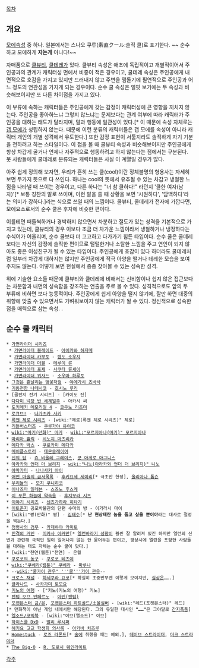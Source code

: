 [[목차]]

== 개요 ==
[[모에속성]] 중 하나. 일본에서는 스나오 쿠루(素直クール:솔직 쿨)로 표기한다.
~~ 순수하고 모에하게 '''자는게''' 아니다!~~

자매품으로 [[쿨뷰티]], [[쿨데레]]가 있다. 쿨뷰티 속성은 애초에 독립적이고 개별적이어서 주인공과의 관계가 캐릭터성 면에서 비중이 적은 경우이고, 쿨데레 속성은 주인공에게 내면적으로 호감을 가지고 있지만 드러내지 않고 주변을 맴돌기에 필연적으로 주인공과 어느 정도의 연관성을 가지게 되는 경우이다. 순수 쿨 속성은 얼핏 보기에는 두 속성과 비슷해보이지만 또 다른 차이점을 가지고 있다.

이 부류에 속하는 캐릭터들은 주인공에게 갖는 감정이 캐릭터성에 큰 영향을 끼치지 않는다. 주인공을 좋아하느냐 그렇지 않느냐는 문제보다는 관계 여부에 따라 캐릭터가 주인공을 대하는 태도가 달라지며, 말과 행동에 일관성이 있다.[* 이 때문에 속성 자체로는 [[갭 모에]]가 성립하지 않는다. 때문에 이런 분류의 캐릭터들은 갭 모에를 속성이 아니라 캐릭터 개인의 개별 성격에서 유도한다.] 또한 감정 표현이 서툴지라도 솔직하게 자기 기분을 전하려고 하는 스타일이다. 이 점을 볼 때 쿨뷰티 속성과 비슷해보이지만 주인공에게 항상 차갑게 굴거나 언제나 자주적으로 행동하려고 하지 않는다는 점에서는 구분된다. 뭇 사람들에게 쿨데레로 분류되는 캐릭터들은 사실 이 계열일 경우가 많다.

아주 쉽게 정의해 보자면, 우리가 흔히 쓰는 쿨(cool)이란 정체불명의 형용사는 자세히 보면 두가지 뜻으로 다 쓰인다. 하나는 cool의 뜻에서 유추될 수 있는 차갑고 냉철한 느낌을 나타낼 때 쓰이는 경우이고, 다른 하나는 "너 참 쿨하다!" 라던지 '쿨한 여자(남자)'[* 보통 칭찬의 말로 쓰이며, 이런 말을 쓸 때 상황을 보면 '시원하다', '담백하다'라는 의미가 강하다.]라는 식으로 쓰일 때의 느낌이다. 쿨뷰티, 쿨데레가 전자에 가깝다면, 모에요소로서의 순수 쿨은 후자에 비슷한 편이다.

이를테면 떠들썩하거나 경박하지 않으면서 차분하고 절도가 있는 성격을 기본적으로 가지고 있는데, 쿨뷰티의 경우 이보다 조금 더 차가운 느낌이라서 냉철하거나 냉정하다는 수식어가 어울리며, 순수 쿨보다 더 고고하고 다가가기 힘든 타입이다. 순수 쿨은 쿨데레보다는 자신의 감정에 솔직한 편이므로 털털한거나 소탈한 느낌을 주고 연인이 되지 않아도 좋은 이성친구가 될 수 있는 타입이다. 주인공에게 호감이 있다 하더라도 쿨데레처럼 일부러 차갑게 대하지는 않지만 주인공에게 적극 아양을 떨거나 데레한 모습을 보여주지도 않는다. 어떻게 보면 현실에서 종종 찾아볼 수 있는 성숙한 성격.

위에 기술한 요소들 때문에 쿨뷰티와 쿨데레에 비해서는 신비함이나 쉽지 않은 접근보다는 차분함과 내면의 성숙함을 강조하는 연출을 주로 볼 수 있다. 성격적으로도 앞의 두 부류에 비하면 보다 능동적이다. 주인공에게 쉽게 아양을 떨지 않기에, 잘만 하면 대중의 취향에 맞출 수 있으면서도 가벼워보이지 않는 캐릭터가 될 수 있다. 정신적으로 성숙한 점을 매력으로 삼는 속성.
.
== 순수 쿨 캐릭터 ==
 * [[가면라이더 시리즈]]
  * [[가면라이더 블레이드]] - [[아이카와 하지메]]
  * [[가면라이더 카부토]] - [[텐도 소우지]]
  * [[가면라이더 더블]] - [[테루이 류]]
  * [[가면라이더 포제]] - [[사쿠타 류세이]]
  * [[가면라이더 위자드]] - [[소우마 하루토]]
 * [[그것은 흩날리는 벚꽃처럼]] - [[야에가시 츠바사]]
 * [[기동전함 나데시코]] - [[호시노 루리]]
 * [골판지 전기 시리즈] - [카이도 진]
 * [[다다미 넉장 반 세계일주]] - 아카시 씨
 * [[도키메키 메모리얼 4]] - [[쿄우노 리즈미]]
 * [[로큐브!]] - [[나가츠카 사키]]
 * [[록맨 제로 시리즈]] - [wiki:"제로(록맨 제로 시리즈)" 제로]
 * [[리틀버스터즈]] - [[쿠루가야 유이코]]
 * [[wiki:"마기(만화)" 마기]] - [[wiki:"모르지아나(마기)" 모르지아나]]
 * [[마리아 홀릭]] - [[시노지 마츠리카]]
 * [[메다카 박스]] - [[쿠로카미 메다카]]
 * [[메이플스토리]] - [[데몬슬레이어]]
 * [[신의 탑]] - [[쥬 비올레 그레이스]], [[쿤 아게로 아그니스]]
 * [[아라카와 언더 더 브리지]] - [[wiki:"니노(아라카와 언더 더 브리지)" 니노]]
 * [[아마가미]] - [[나나사키 아이]]
 * [[어떤 마술의 금서목록]] - [[후키요세 세이리]][* 극초반 한정], [[올리아나 톰슨]]
 * [[우리들의]] - [[모지 쿠니히코]]
 * [[이나즈마 일레븐]] - [[스즈노 후스케]]
 * [[이 푸른 하늘에 약속을]] - [[후지무라 시즈]]
 * [[이야기 시리즈]] - [[센죠가하라 히타기]]
 * [[이토준지]] 공포박물관의 단편 수마의 방 - 이가라시 마이
 * [wiki:"짱(만화)" 짱] - [[김태수]][* '''난 현상태란 놈을 돕고 싶을 뿐이야'''라는 대사로 절정을 찍는다.]
 * [[정령사의 검무]] - [[카제하야 카미토]]
 * [[진격의 거인]] - [[미카사 아커만]][* [[엘런 예거|엘런]][[메가데레|바라기 성향]]이 훨씬 잘 알려져 있긴 하지만 엘런의 신변과 관련해 극적인 일이 일어나지 않는 한 묻어두는 편이고, 평상시에 엘런을 포함한 사람들을 대하는 태도 자체는 순수 쿨이 맞다.]
 * [wiki:"천연(웹툰)"천연] - 은월
 * [[쿠로코의 농구]] - [[쿠로코 테츠야]]
 * [[wiki:"쿠베라(웹툰)" 쿠베라]] - [[마루나]]
 * --[[wiki:"쿨가이 관우" '''쿨'''가이 관우]]--
 * [[크로스 채널]] - [[하세쿠라 요코]][* 확실히 초중반부엔 이렇게 보이지만, [[얀데레|실상은]]…….]
 * [[클라나드]] - [[사카가미 토모요]]
 * [[키노의 여행]] - ["키노(키노의 여행)" 키노]
 * [[팬텀 오브 인페르노]] - [[아인(팬텀)]]
 * [[포켓몬스터 금/은]], [[포켓몬스터 하트골드/소울실버]] - [wiki:"레드(포켓몬스터)" 레드][* 만화책이 아닌 게임 내에서만 해당된다. 그의 유일한 대사인 '''"……"'''은 그야말로 [[간지폭풍]]]
 * [[엘소드/코믹북]] - [wiki:"이브(엘소드)" 이브]
 * [[하이스쿨 DxD]] - [[발리 루시퍼]]
 * [[헤키요 고교 학생회 의사록]] - [[아카바 치즈루]]
 * [[Homestuck]] - [[로즈 라론드]][* [[술]]에 취했을 때는 예외.], [[데이브 스트라이더]], [[더크 스트라이더]]
 * [[The Big-O]] - [[R. 도로시 웨인라이트]]

[[각주]]
